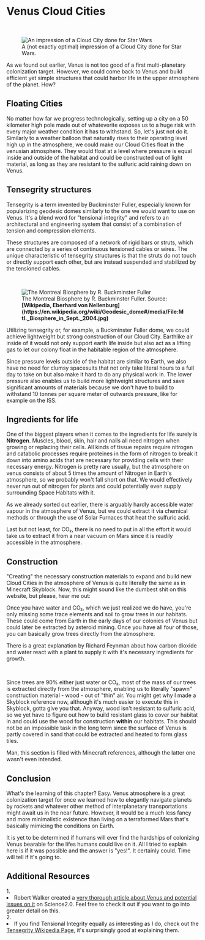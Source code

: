 
# Venus Cloud Cities

<ReadingTime />

<br/>
<figure>
<Image src={require(".//../../../resources/images/venus2.png")} alt="An impression of a Cloud City done for Star Wars" />
<figcaption style={{ color: "rgb(156, 156, 156)", fontSize: "14px", marginTop: "2px" }}>A (not exactly optimal) impression of a Cloud City done for Star Wars.</figcaption>
</figure>

As we found out earlier, Venus is not too good of a first multi-planetary colonization target. However, we could come back to Venus and build efficient yet simple structures that could harbor life in the upper atmosphere of the planet. How?

## Floating Cities
No matter how far we progress technologically, setting up a city on a 50 kilometer high pole made out of whateverite exposes us to a huge risk with every major weather condition it has to withstand. So, let's just not do it. Similarly to a weather balloon that naturally rises to their operating level high up in the atmosphere, we could make our Cloud Cities float in the venusian atmosphere. They would float at a level where pressure is equal inside and outside of the habitat and could be constructed out of light material, as long as they are resistant to the sulfuric acid raining down on Venus.

## Tensegrity structures
Tensegrity is a term invented by Buckminster Fuller, especially known for popularizing geodesic domes similarly to the one we would want to use on Venus. It's a blend word for "tensional integrity" and refers to an  architectural and engineering system that consist of a combination of tension and compression elements. 

These structures are composed of a network of rigid bars or struts, which are connected by a series of continuous tensioned cables or wires. The unique characteristic of tensegrity structures is that the struts do not touch or directly support each other, but are instead suspended and stabilized by the tensioned cables.

<br/>
<figure>
<Image src={require(".//../../../resources/images/dome.png")} alt="The Montreal Biosphere by R. Buckminster Fuller" />
<figcaption style={{ color: "rgb(156, 156, 156)", fontSize: "14px", marginTop: "2px" }}>The Montreal Biosphere by R. Buckminster Fuller. Source: <strong>[Wikipedia, Eberhard von Nellenburg](https://en.wikipedia.org/wiki/Geodesic_dome#/media/File:Mtl._Biosphere_in_Sept._2004.jpg)</strong></figcaption>
</figure>

Utilizing tensegrity or, for example, a Buckminster Fuller dome, we could achieve lightweight but strong construction of our Cloud City. Earthlike air inside of it would not only support earth life inside but also act as a lifting gas to let our colony float in the habitable region of the atmosphere.

Since pressure levels outside of the habitat are similar to Earth, we also have no need for clumsy spacesuits that not only take literal hours to a full day to take on but also make it hard to do any physical work in. The lower pressure also enables us to build more lightweight structures and save significant amounts of materials because we don't have to build to withstand 10 tonnes per square meter of outwards pressure, like for example on the ISS.

## Ingredients for life
One of the biggest players when it comes to the ingredients for life surely is <strong>Nitrogen</strong>. Muscles, blood, skin, hair and nails all need nitrogen when growing or replacing their cells. All kinds of tissue repairs require nitrogen and catabolic processes require proteines in the form of nitrogen to break it down into amino acids that are necessary for providing cells with their necessary energy. Nitrogen is pretty rare usually, but the atmosphere on venus consists of about 5 times the amount of Nitrogen in Earth's atmosphere, so we probably won't fall short on that. We would effectively never run out of nitrogen for plants and could potentially even supply surrounding Space Habitats with it.

As we already sorted out earlier, there is arguably hardly accessible water vapour in the atmosphere of Venus, but we could extract it via chemical methods or through the use of Solar Furnaces that heat the sulfuric acid.

Last but not least, for CO₂, there is no need to put in all the effort it would take us to extract it from a near vacuum on Mars since it is readily accessible in the atmosphere.

## Construction 
"Creating" the necessary construction materials to expand and build new Cloud Cities in the atmosphere of Venus is quite literally the same as in Minecraft Skyblock. Now, this might sound like the dumbest shit on this website, but please, hear me out:

Once you have water and CO₂, which we just realized we do have, you're only missing some trace elements and soil to grow trees in our habitats. These could come from Earth in the early days of our colonies of Venus but could later be extracted by asteroid mining. Once you have all four of those, you can basically grow trees directly from the atmosphere. 

There is a great explanation by Richard Feynman about how carbon dioxide and water react with a plant to supply it with it's necessary ingredients for growth.

<br />
<YoutubeEmbed embedId="N1pIYI5JQLE" />

Since trees are 90% either just water or CO₂, most of the mass of our trees is extracted directly from the atmosphere, enabling us to literally "spawn" construction material - wood - out of "thin" air. You might get why I made a Skyblock reference now, although it's much easier to execute this in Skyblock, gotta give you that. Anyway, wood isn't resistant to sulfuric acid, so we yet have to figure out how to build resistant glass to cover our habitat in and could use the wood for construction <strong>within</strong> our habitats. This should not be an impossible task in the long term since the surface of Venus is partly covered in sand that could be extracted and heated to form glass tiles.

Man, this section is filled with Minecraft references, although the latter one wasn't even intended.

## Conclusion
What's the learning of this chapter? Easy. Venus atmosphere is a great colonization target for once we learned how to elegantly navigate planets by rockets and whatever other method of interplanetary transportations might await us in the near future. However, it would be a much less fancy and more minimalistic existence than living on a terraformed Mars that's basically mimicing the conditions on Earth. 

It is yet to be determined if humans will ever find the hardships of colonizing Venus bearable for the lifes humans could live on it. All I tried to explain here is if it was possible and the answer is "yes!". It certainly could. Time will tell if it's going to.


<SaveArticleSection article="venus-cloud-cities"/>

## Additional Resources
<AdditionalResources>
  <div>
    <span>1. </span><li>Robert Walker created a <a href="https://www.science20.com/robert_inventor/will_we_build_colonies_that_float_over_venus_like_buckminster_fullers_cloud_nine-127573" target="_blank">very thorough article about Venus and potential issues on it</a> on Science2.0. Feel free to check it out if you want to go into greater detail on this.</li>
  </div>
  <div>
    <span>2. </span><li>If you find Tensional Integrity equally as interesting as I do, check out the <a href="https://en.wikipedia.org/wiki/Tensegrity" target="_blank">Tensegrity Wikipedia Page,</a> it's surprisingly good at explaining them.</li>
  </div>
</AdditionalResources>


<Analytics />